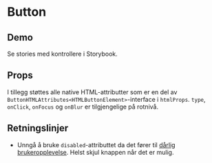 
<Meta of={ButtonStories} />

# Button

<ComponentLinkRow
  docsHref="https://design.domstol.no/987b33f71/p/802ff0-button/b/32e1a2"
  figmaHref="https://www.figma.com/file/ewqSDmkgqDQ5PyOsRp4V5b/?node-id=155%3A37"
  githubHref="https://github.com/domstolene/designsystem/tree/main/packages/components/src/components/Button"
/>

## Demo

<Primary />

Se stories med kontrollere i <LinkTo title="dds-components/Button" story="Default">Storybook</LinkTo>.

## Props

<Canvas of={ButtonStories.Default} sourceState="shown" />
<Controls of={ButtonStories.Default} />

I tillegg støttes alle native HTML-attributter som er en del av `ButtonHTMLAttributes<HTMLButtonElement>`-interface i `htmlProps`. `type`, `onClick`, `onFocus` og `onBlur` er tilgjengelige på rotnivå.

## Retningslinjer

- Unngå å bruke `disabled`-attributtet da det fører til [dårlig brukeropplevelse](https://axesslab.com/disabled-buttons-suck/). Helst skjul knappen når det er mulig.
